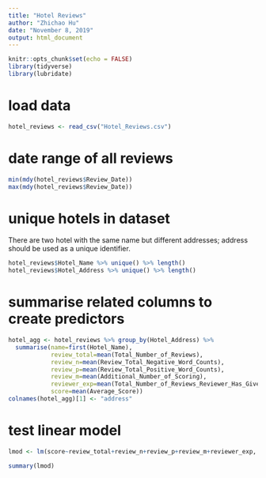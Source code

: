 ```yaml
---
title: "Hotel Reviews"
author: "Zhichao Hu"
date: "November 8, 2019"
output: html_document
---
```


```r
knitr::opts_chunk$set(echo = FALSE)
library(tidyverse)
library(lubridate)
```
# load data
```r
hotel_reviews <- read_csv("Hotel_Reviews.csv")
```
# date range of all reviews
```r
min(mdy(hotel_reviews$Review_Date))
max(mdy(hotel_reviews$Review_Date))
```

# unique hotels in dataset
There are two hotel with the same name but different addresses; address should be used as a unique identifier.
```r
hotel_reviews$Hotel_Name %>% unique() %>% length()
hotel_reviews$Hotel_Address %>% unique() %>% length()
```

# summarise related columns to create predictors
```r
hotel_agg <- hotel_reviews %>% group_by(Hotel_Address) %>% 
  summarise(name=first(Hotel_Name), 
            review_total=mean(Total_Number_of_Reviews), 
            review_n=mean(Review_Total_Negative_Word_Counts),
            review_p=mean(Review_Total_Positive_Word_Counts), 
            review_m=mean(Additional_Number_of_Scoring),
            reviewer_exp=mean(Total_Number_of_Reviews_Reviewer_Has_Given),
            score=mean(Average_Score))
colnames(hotel_agg)[1] <- "address"
```

# test linear model
```r
lmod <- lm(score~review_total+review_n+review_p+review_m+reviewer_exp, hotel_agg)
```

```r
summary(lmod)
```

```r

```


